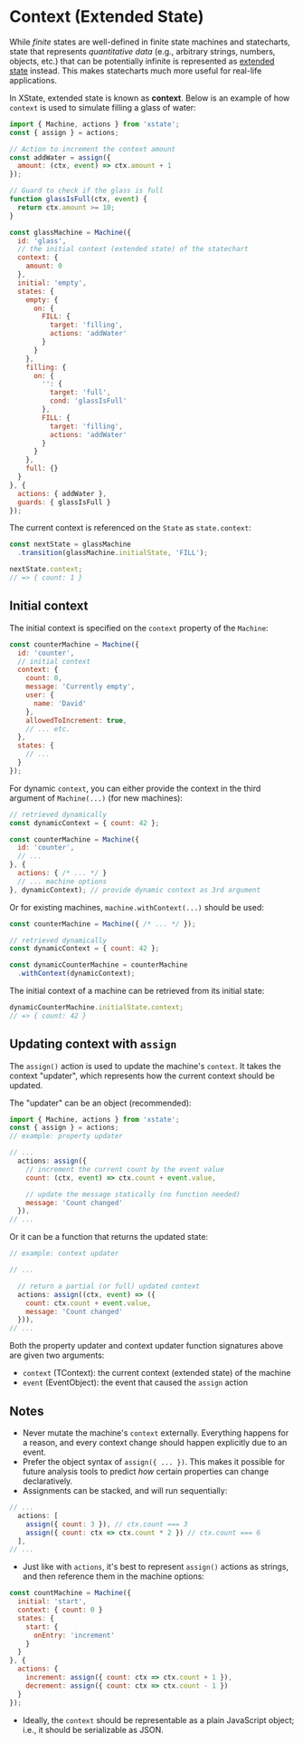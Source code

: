
# Context (Extended State)

<StateChart machine={glassMachine} />

While _finite_ states are well-defined in finite state machines and statecharts, state that represents _quantitative data_ (e.g., arbitrary strings, numbers, objects, etc.) that can be potentially infinite is represented as [extended state](https://en.wikipedia.org/wiki/UML_state_machine#Extended_states) instead. This makes statecharts much more useful for real-life applications.

In XState, extended state is known as **context**. Below is an example of how `context` is used to simulate filling a glass of water:

```js
import { Machine, actions } from 'xstate';
const { assign } = actions;

// Action to increment the context amount
const addWater = assign({
  amount: (ctx, event) => ctx.amount + 1
});

// Guard to check if the glass is full
function glassIsFull(ctx, event) {
  return ctx.amount >= 10;
}

const glassMachine = Machine({
  id: 'glass',
  // the initial context (extended state) of the statechart
  context: {
    amount: 0
  },
  initial: 'empty',
  states: {
    empty: {
      on: {
        FILL: {
          target: 'filling',
          actions: 'addWater'
        }
      }
    },
    filling: {
      on: {
        '': {
          target: 'full',
          cond: 'glassIsFull'
        },
        FILL: {
          target: 'filling',
          actions: 'addWater'
        }
      }
    },
    full: {}
  }
}, {
  actions: { addWater },
  guards: { glassIsFull }
});
```

The current context is referenced on the `State` as `state.context`:

```js
const nextState = glassMachine
  .transition(glassMachine.initialState, 'FILL');

nextState.context;
// => { count: 1 }
```

## Initial context

The initial context is specified on the `context` property of the `Machine`:

```js
const counterMachine = Machine({
  id: 'counter', 
  // initial context
  context: {
    count: 0,
    message: 'Currently empty',
    user: {
      name: 'David'
    },
    allowedToIncrement: true,
    // ... etc.
  },
  states: {
    // ...
  }
});
```

For dynamic `context`, you can either provide the context in the third argument of `Machine(...)` (for new machines):

```js
// retrieved dynamically
const dynamicContext = { count: 42 };

const counterMachine = Machine({
  id: 'counter',
  // ...
}, {
  actions: { /* ... */ }
  // ... machine options
}, dynamicContext); // provide dynamic context as 3rd argument
```

Or for existing machines, `machine.withContext(...)` should be used:

```js
const counterMachine = Machine({ /* ... */ });

// retrieved dynamically
const dynamicContext = { count: 42 };

const dynamicCounterMachine = counterMachine
  .withContext(dynamicContext);
```

The initial context of a machine can be retrieved from its initial state:

```js
dynamicCounterMachine.initialState.context;
// => { count: 42 }
```

## Updating context with `assign`

The `assign()` action is used to update the machine's `context`. It takes the context "updater", which represents how the current context should be updated.

The "updater" can be an object (recommended):

```js
import { Machine, actions } from 'xstate';
const { assign } = actions;
// example: property updater

// ...
  actions: assign({
    // increment the current count by the event value
    count: (ctx, event) => ctx.count + event.value,

    // update the message statically (no function needed)
    message: 'Count changed'
  }),
// ...
```

Or it can be a function that returns the updated state:

```js
// example: context updater

// ...

  // return a partial (or full) updated context
  actions: assign((ctx, event) => ({
    count: ctx.count + event.value,
    message: 'Count changed'
  })),
// ...
```

Both the property updater and context updater function signatures above are given two arguments:

- `context` (TContext): the current context (extended state) of the machine
- `event` (EventObject): the event that caused the `assign` action

## Notes

- Never mutate the machine's `context` externally. Everything happens for a reason, and every context change should happen explicitly due to an event.
- Prefer the object syntax of `assign({ ... })`. This makes it possible for future analysis tools to predict _how_ certain properties can change declaratively.
- Assignments can be stacked, and will run sequentially:

```js
// ...
  actions: [
    assign({ count: 3 }), // ctx.count === 3
    assign({ count: ctx => ctx.count * 2 }) // ctx.count === 6
  ],
// ...
```

- Just like with `actions`, it's best to represent `assign()` actions as strings, and then reference them in the machine options:

```js
const countMachine = Machine({
  initial: 'start',
  context: { count: 0 }
  states: {
    start: {
      onEntry: 'increment'
    }
  }
}, {
  actions: {
    increment: assign({ count: ctx => ctx.count + 1 }),
    decrement: assign({ count: ctx => ctx.count - 1 })
  }
});
```

- Ideally, the `context` should be representable as a plain JavaScript object; i.e., it should be serializable as JSON.
